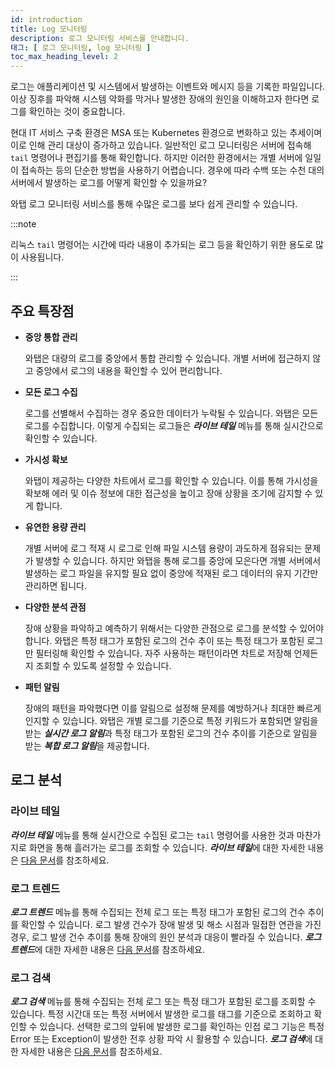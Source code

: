 ```yaml
---
id: introduction
title: Log 모니터링
description: 로그 모니터링 서비스를 안내합니다. 
태그: [ 로그 모니터링, log 모니터링 ]
toc_max_heading_level: 2
---
```


로그는 애플리케이션 및 시스템에서 발생하는 이벤트와 메시지 등을 기록한 파일입니다. 이상 징후를 파악해 시스템 악화를 막거나 발생한 장애의 원인을 이해하고자 한다면 로그를 확인하는 것이 중요합니다. 

현대 IT 서비스 구축 환경은 MSA 또는 Kubernetes 환경으로 변화하고 있는 추세이며 이로 인해 관리 대상이 증가하고 있습니다. 일반적인 로그 모니터링은 서버에 접속해 `tail` 명령어나 편집기를 통해 확인합니다. 하지만 이러한 환경에서는 개별 서버에 일일이 접속하는 등의 단순한 방법을 사용하기 어렵습니다. 경우에 따라 수백 또는 수천 대의 서버에서 발생하는 로그를 어떻게 확인할 수 있을까요? 

와탭 로그 모니터링 서비스를 통해 수많은 로그를 보다 쉽게 관리할 수 있습니다.

:::note

리눅스 `tail` 명령어는 시간에 따라 내용이 추가되는 로그 등을 확인하기 위한 용도로 많이 사용됩니다.

:::

## 주요 특장점

* **중앙 통합 관리**

  와탭은 대량의 로그를 중앙에서 통합 관리할 수 있습니다. 개별 서버에 접근하지 않고 중앙에서 로그의 내용을 확인할 수 있어 편리합니다. 

* **모든 로그 수집**

  로그를 선별해서 수집하는 경우 중요한 데이터가 누락될 수 있습니다. 와탭은 모든 로그를 수집합니다. 이렇게 수집되는 로그들은 ***라이브 테일*** 메뉴를 통해 실시간으로 확인할 수 있습니다.

* **가시성 확보**

  와탭이 제공하는 다양한 차트에서 로그를 확인할 수 있습니다. 이를 통해 가시성을 확보해 에러 및 이슈 정보에 대한 접근성을 높이고 장애 상황을 조기에 감지할 수 있게 합니다.

* **유연한 용량 관리**

  개별 서버에 로그 적재 시 로그로 인해 파일 시스템 용량이 과도하게 점유되는 문제가 발생할 수 있습니다. 하지만 와탭을 통해 로그를 중앙에 모은다면 개별 서버에서 발생하는 로그 파일을 유지할 필요 없이 중앙에 적재된 로그 데이터의 유지 기간만 관리하면 됩니다. 

* **다양한 분석 관점**

  장애 상황을 파악하고 예측하기 위해서는 다양한 관점으로 로그를 분석할 수 있어야 합니다. 와탭은 특정 태그가 포함된 로그의 건수 추이 또는 특정 태그가 포함된 로그만 필터링해 확인할 수 있습니다. 자주 사용하는 패턴이라면 차트로 저장해 언제든지 조회할 수 있도록 설정할 수 있습니다.

* **패턴 알림**

  장애의 패턴을 파악했다면 이를 알림으로 설정해 문제를 예방하거나 최대한 빠르게 인지할 수 있습니다. 와탭은 개별 로그를 기준으로 특정 키워드가 포함되면 알림을 받는 ***실시간 로그 알림***과 특정 태그가 포함된 로그의 건수 추이를 기준으로 알림을 받는 ***복합 로그 알림***을 제공합니다. 

## 로그 분석

### 라이브 테일

***라이브 테일*** 메뉴를 통해 실시간으로 수집된 로그는 `tail` 명령어를 사용한 것과 마찬가지로 화면을 통해 흘러가는 로그를 조회할 수 있습니다. ***라이브 테일***에 대한 자세한 내용은 [다음 문서](log-lt)를 참조하세요.

### 로그 트렌드

***로그 트렌드*** 메뉴를 통해 수집되는 전체 로그 또는 특정 태그가 포함된 로그의 건수 추이를 확인할 수 있습니다. 로그 발생 건수가 장애 발생 및 해소 시점과 밀접한 연관을 가진 경우, 로그 발생 건수 추이를 통해 장애의 원인 분석과 대응이 빨라질 수 있습니다. ***로그 트렌드***에 대한 자세한 내용은 [다음 문서](log-exp)를 참조하세요.

### 로그 검색

***로그 검색*** 메뉴를 통해 수집되는 전체 로그 또는 특정 태그가 포함된 로그를 조회할 수 있습니다. 특정 시간대 또는 특정 서버에서 발생한 로그를 태그를 기준으로 조회하고 확인할 수 있습니다. 선택한 로그의 앞뒤에 발생한 로그를 확인하는 인접 로그 기능은 특정 Error 또는 Exception이 발생한 전후 상황 파악 시 활용할 수 있습니다. ***로그 검색***에 대한 자세한 내용은 [다음 문서](log-search)를 참조하세요.


<!-- 

로그는 애플리케이션 실행 중 발생하는 이벤트와 메시지 등을 기록한 파일입니다. 애플리케이션 활동과 발생한 이슈의 원인을 이해하려면 로그 파일을 살펴봐야 합니다.

일반적인 로그 모니터링은 서버에 접속해 `tail` 명령어나 편집기를 통해 확인합니다. 하지만 다수의 애플리케이션이 분산되어 구성된 MSA 혹은 대량의 로그가 발생한 경우는 그런 단순한 방법을 사용하기 어렵습니다.

와탭 로그 모니터링 서비스를 통해 다양하고 수많은 로그들을 보다 편리하게 통합 관리하고 활용할 수 있습니다.

로그 통합

서버에 출력되는 로그를 확인하기 위해 터미널을 통해 개별 서버에 접근하는 불편함을 감수해야 합니다. 그러나 로그 통합 시스템을 구축하면 개별 서버에 접근하지 않고 중앙에서 로그의 내용을 확인할 수 있어 편의성이 확보됩니다. 또한 화면을 통해 로그 확인이 가능해지는 것만으로 에러 및 이슈 정보에 대한 접근성을 높여 장애 조기 감지 효과를 얻을 수 있습니다. 

특히 다수의 분산된 애플리케이션으로 구성된 MSA 환경 혹은 Kubernetes 환경의 경우 로그 통합으로 개별 서버나 컨테이너에 일일이 접속해야 하는 번거로움을 최소화할 수 있습니다. 그렇기에 로그 통합이 필수적인 요소가 되고 있습니다.

개별 서버에 로그를 적재할 경우 로그로 인해 파일 시스템 용량이 과도하게 점유될 수 있습니다. 최대 적재 용량 제한 등을 통해 일정 크기를 초과하지 않도록 하는 등의 조치가 필요합니다. 

하지만 로그를 중앙에 모은다면 개별 서버에 로그 파일을 유지하지 않아도 되므로 중앙에 적재된 로그 데이터의 유지 기간만을 관리하면 됩니다.


로그 분석

실시간으로 수집된 로그는 `tail` 명령어를 사용한 것과 마찬가지로 화면을 통해 흘러가는 로그를 조회할 수 있습니다. 

통계 목적으로 로그를 분류하여 특정 단위로 발생하는 로그 발생 건수 추이를 확인할 수 있습니다. 로그 발생 건수가 장애 발생 및 해소 시점과 밀접한 연관을 가진 경우 로그 발생 건수 추이를 통해 이를 확인할 수 있습니다. 

로그 파서를 등록해 특정 조건의 키워드로 대량의 로그를 빠르게 탐색하고 원하는 로그를 조회할 수 있습니다.

-->